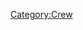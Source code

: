 {{Character
 | name         = {{PAGENAME}}
 | image        = Portrait character QUENTIN AALBERS.png
 | imagecaption = 
 | nationality  = Dutch
 | aliases      = The Treasure Hunter
 | role         = 
 | weapon       = Fishing Rod
 | signature    = 
 | passive      =  
 | archtypes    = 
}}

[[Category:Crew]]